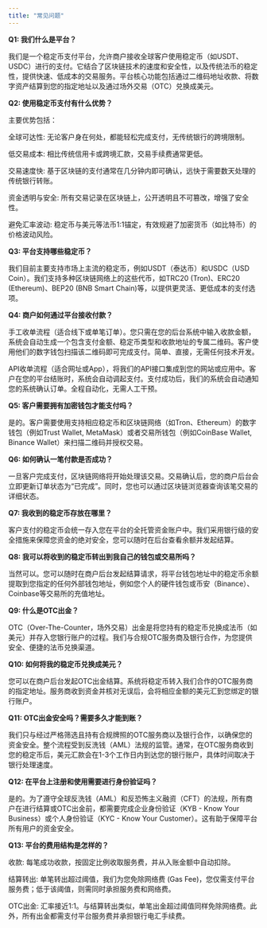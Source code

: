 ```yaml
---
title: "常见问题"
---
```


**Q1: 我们什么是平台？**

我们是一个稳定币支付平台，允许商户接收全球客户使用稳定币（如USDT、USDC）进行的支付。它结合了区块链技术的速度和安全性，以及传统法币的稳定性，提供快速、低成本的交易服务。平台核心功能包括通过二维码地址收款、将数字资产结算到您的指定地址以及通过场外交易（OTC）兑换成美元。

**Q2: 使用稳定币支付有什么优势？**

主要优势包括：

全球可达性: 无论客户身在何处，都能轻松完成支付，无传统银行的跨境限制。

低交易成本: 相比传统信用卡或跨境汇款，交易手续费通常更低。

交易速度快: 基于区块链的支付通常在几分钟内即可确认，远快于需要数天处理的传统银行转账。

资金透明与安全: 所有交易记录在区块链上，公开透明且不可篡改，增强了安全性。

避免汇率波动: 稳定币与美元等法币1:1锚定，有效规避了加密货币（如比特币）的价格波动风险。

**Q3: 平台支持哪些稳定币？**

我们目前主要支持市场上主流的稳定币，例如USDT（泰达币）和USDC（USD Coin）。我们支持多种区块链网络上的这些代币，如TRC20 (Tron)、ERC20 (Ethereum)、BEP20 (BNB Smart Chain)等，以提供更灵活、更低成本的支付选项。

**Q4: 商户如何通过平台接收付款？**

手工收单流程（适合线下或单笔订单）。您只需在您的后台系统中输入收款金额，系统会自动生成一个包含支付金额、稳定币类型和收款地址的专属二维码。客户使用他们的数字钱包扫描该二维码即可完成支付。简单、直接，无需任何技术开发。

API收单流程（适合网址或App），将我们的API接口集成到您的网站或应用中。客户在您的平台结账时，系统会自动调起支付。支付成功后，我们的系统会自动通知您的系统确认订单。全程自动化，无需人工干预。

**Q5: 客户需要拥有加密钱包才能支付吗？**

是的。客户需要使用支持相应稳定币和区块链网络（如Tron、Ethereum）的数字钱包（例如Trust Wallet, MetaMask）或者交易所钱包（例如CoinBase Wallet, Binance Wallet）来扫描二维码并授权交易。

**Q6: 如何确认一笔付款是否成功？**

一旦客户完成支付，区块链网络将开始处理该交易。交易确认后，您的商户后台会立即更新订单状态为“已完成”。同时，您也可以通过区块链浏览器查询该笔交易的详细状态。

**Q7: 我收到的稳定币存放在哪里？**

客户支付的稳定币会统一存入您在平台的全托管资金账户中。我们采用银行级的安全措施来保障您资金的绝对安全，您可以随时在后台查看余额并发起结算。

**Q8: 我可以将收到的稳定币转出到我自己的钱包或交易所吗？**

当然可以。您可以随时在商户后台发起结算请求，将平台钱包地址中的稳定币余额提取到您指定的任何外部钱包地址，例如您个人的硬件钱包或币安（Binance）、Coinbase等交易所的充值地址。

**Q9: 什么是OTC出金？**

OTC（Over-The-Counter，场外交易）出金是将您持有的稳定币兑换成法币（如美元）并存入您银行账户的过程。我们与合规OTC服务商及银行合作，为您提供安全、便捷的法币兑换渠道。

**Q10: 如何将我的稳定币兑换成美元？**

您可以在商户后台发起OTC出金结算。系统将稳定币转入我们合作的OTC服务商的指定地址。服务商收到资金并核对无误后，会将相应金额的美元汇到您绑定的银行账户。

**Q11: OTC出金安全吗？需要多久才能到账？**

我们只与经过严格筛选且持有合规牌照的OTC服务商以及银行合作，以确保您的资金安全。整个流程受到反洗钱（AML）法规的监管。通常，在OTC服务商收到您的稳定币后，美元汇款会在1-3个工作日内到达您的银行账户，具体时间取决于银行处理速度。

**Q12: 在平台上注册和使用需要进行身份验证吗？**

是的。为了遵守全球反洗钱（AML）和反恐怖主义融资（CFT）的法规，所有商户在进行结算或OTC出金前，都需要完成企业身份验证（KYB - Know Your Business）或个人身份验证（KYC - Know Your Customer）。这有助于保障平台所有用户的资金安全。

**Q13: 平台的费用结构是怎样的？**

收款: 每笔成功收款，按固定比例收取服务费，并从入账金额中自动扣除。

结算转出: 单笔转出超过阈值，我们为您免除网络费 (Gas Fee)，您仅需支付平台服务费；低于该阈值，则需同时承担服务费和网络费。

OTC出金: 汇率接近1:1。与结算转出类似，单笔出金超过阈值同样免除网络费。此外，所有出金都需支付平台服务费并承担银行电汇手续费。